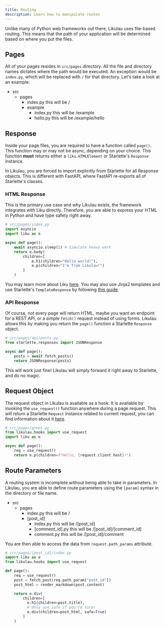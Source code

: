 ```yaml
---
title: Routing
description: Learn how to manipulate routes
---
```



Unlike many of Python web frameworks out there, Likulau uses file-based routing.
This means that the path of your application will be determined based on where
you put the files.

## Pages

All of your pages resides in `src/pages` directory. All the file and directory names
dictates where the path would be executed. An exception would be `index.py`,
which will be replaced with `/` for that directory. Let's take a look at an example:

<FileTree>

- src
  - pages
    - index.py this will be /
    - example
      - index.py this will be /example
      - hello.py this will be /example/hello

</FileTree>

## Response

Inside your page files, you are required to have a function called `page()`. This function
may or may not be async, depending on your choice. This function **must** returns either a
`liku.HTMLElement` or Starlette's `Response` instance.

<Aside>

In Likulau, you are forced to import explicitly from Starlette for all Response objects.
This is different with FastAPI, where FastAPI re-exports all of Starlette's classes.

</Aside>

### HTML Response

This is the primary use case and why Likulau exists, the framework integrates with Liku directly.
Therefore, you are able to express your HTML in Python and have type safety right away.

```py
# src/pages/index.py
import asyncio
import liku as e

async def page():
    await asyncio.sleep(2) # Simulate heavy work
    return e.body(
        children=[
            e.h1(children="Hello world!"),
            e.p(children="I'm from Likulau!")
        ]
    )
```

You may learn more about Liku [here](https://rorre.github.io/liku/). You may also use Jinja2
templates and use Starlette's `TemplateResponse` by following [this guide](https://www.starlette.io/templates/).

### API Response

Of course, not every page will return HTML, maybe you want an endpoint for a REST API, or a simple
`fetch()` request instead of using forms. Likulau allows this by making you return
the `page()` function a Starlette `Response` object.

```py
# src/pages/api/posts.py
from starlette.responses import JSONResponse

async def page():
    posts = await fetch_posts()
    return JSONResponse(posts)

```

This will work just fine! Likulau will simply forward it right away to Starlette, and do
no magic.

## Request Object

The request object in Likulau is available as a hook. It is available by invoking the
`use_request()` function anywhere during a page request. This will return a Starlette
`Request` instance related to current request, you can find information about it
[here](https://www.starlette.io/requests/).

```py
# src/pages/greet.py
from likulau.hooks import use_request
import liku as e

async def page():
    req = use_request()
    return e.p(children=f"Hello, {request.client.host}!")
```

## Route Parameters

A routing system is incomplete without being able to take in parameters. In Likulau,
you are able to define route parameters using the `[param]` syntax in the directory or file
name.

<FileTree>

- src
  - pages
    - index.py this will be /
    - [post_id]
      - index.py this will be /[post_id]
      - [comment_id].py this will be /[post_id]/[comment_id]
      - comment.py this will be /[post_id]/comment

</FileTree>

You are then able to access the data from `request.path_params` attribute.

```py
# src/pages/[post_id]/index.py
import liku as e
from likulau.hooks import use_request

def page():
    req = use_request()
    post = fetch_post(req.path_param["post_id"])
    post_html = render_markdown(post.content)

    return e.div(
        children=[
          e.h1(children=post.title),
          # Only use safe if you're sure!
          e.div(children=post_html, safe=True)
        ]
    )

```